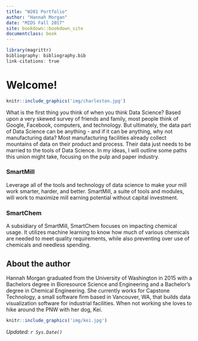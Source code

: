 ```yaml
---
title: "W201 Portfolio"
author: "Hannah Morgan"
date: "MIDS Fall 2017"
site: bookdown::bookdown_site
documentclass: book
---
```


<!-- This won't be displayed but it will initialize your R session. Add any R libraries you need here. -->
```r
library(magrittr)
bibliography: bibliography.bib
link-citations: true
```


# Welcome!

<!-- You can include images saved within your repo... -->
```r
knitr::include_graphics('img/charleston.jpg')
```

What is the first thing you think of when you think Data Science? Based upon a very skewed survey of friends and family, most people think of Google, Facebook, computers, and technology. But ultimately, the data part of Data Science can be anything - and if it can be anything, why not manufacturing data? Most manufacturing facilities already collect mountains of data on their product and process. Their data just needs to be married to the tools of Data Science. In my ideas, I will outline some paths this union might take, focusing on the pulp and paper industry. 

<!-- Below this line is just examples of how you can embed video from Google Drive. First you have to enable sharing, then just get the object ID which is that long string between d/ and /preview and will also be appended to any sharing link you generate for your video. -->


### SmartMill

Leverage all of the tools and technology of data science to make your mill work smarter, harder, and better. SmartMill, a suite of tools and modules, will work to maximize mill earning potential without capital investment.

### SmartChem

A subsidiary of SmartMill, SmartChem focuses on impacting chemical usage. It utilizes machine learning to know how much of various chemicals are needed to meet quality requirements, while also preventing over use of chemicals and needless spending. 
  

## About the author

Hannah Morgan graduated from the University of Washington in 2015 with a Bachelors degree in Bioresource Science and Engineering and a Bachelor's degree in Chemical Engineering. She currently works for Capstone Technology, a small software firm based in Vancouver, WA, that builds data visualization software for industrial facilities. When not working she loves to hike around the PNW with her dog, Kei. 
<!-- You can include images saved within your repo... -->
```r
knitr::include_graphics('img/kei.jpg')
```
*Updated: `r Sys.Date()`*
